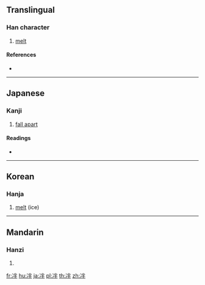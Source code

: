 ==Translingual==

===Han character===
{{Han char|rn=15|rad=冫|as=05|sn=7|four=|canj=IMFQ|ids=⿰冫半}}

# [[melt]]

====References====
* {{Han ref|kx=0132.020|dkj=01623|dj=0295.040|hdz=10296.030|uh=51B8|ud=20920}}

----

==Japanese==

===Kanji===
{{ja-kanji|grade=|rs=冫05}}

# [[fall apart]]

====Readings====
* {{ja-readings|on=[[はん]] (han)|kun=[[とける]] (tokeru)}}

----

==Korean==

===Hanja===
{{ko-hanja|hangeul=반|rv=ban|mr=pan}}

# [[melt]] (ice)

----

==Mandarin==

===Hanzi===
{{cmn-hanzi|pin=[[pàn]] ([[pan4]])|wg=p'an<sup>4</sup>}}

# {{defn|lang=cmn|sort=冫05}}

[[fr:冸]]
[[hu:冸]]
[[ja:冸]]
[[pl:冸]]
[[th:冸]]
[[zh:冸]]